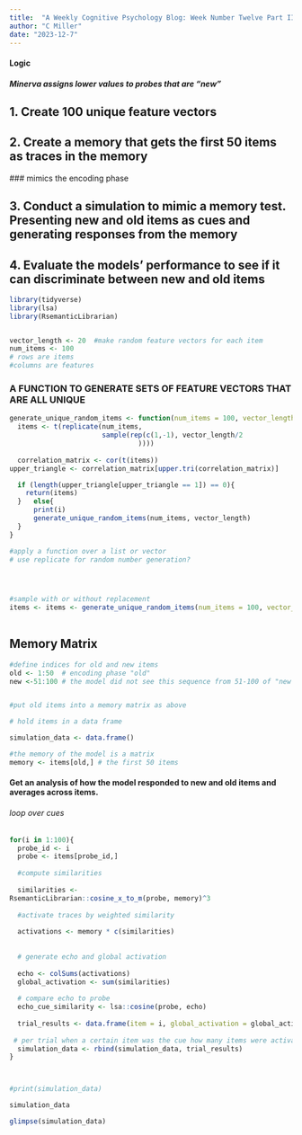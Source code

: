 ```yaml
---
title:  "A Weekly Cognitive Psychology Blog: Week Number Twelve Part II"
author: "C Miller"
date: "2023-12-7"
---
```





#### Logic
##### Minerva assigns lower values to probes that are "new"

## 1. Create 100 unique feature vectors

## 2. Create a memory that gets the first 50 items as traces in the memory

  ### mimics the encoding phase

## 3. Conduct a simulation to mimic a memory test. Presenting new and old items as cues and generating responses from the memory

## 4. Evaluate the models' performance to see if it can discriminate between new and old items





```r

library(tidyverse)
library(lsa)
library(RsemanticLibrarian)



```




```r

vector_length <- 20  #make random feature vectors for each item
num_items <- 100 
# rows are items
#columns are features

```




### A FUNCTION TO GENERATE SETS OF FEATURE VECTORS THAT ARE ALL UNIQUE


```r

generate_unique_random_items <- function(num_items = 100, vector_length = 20){
  items <- t(replicate(num_items,
                       sample(rep(c(1,-1), vector_length/2
                                ))))
  
  correlation_matrix <- cor(t(items))
upper_triangle <- correlation_matrix[upper.tri(correlation_matrix)]

  if (length(upper_triangle[upper_triangle == 1]) == 0){
    return(items)
  }   else{
      print(i)
      generate_unique_random_items(num_items, vector_length)
  }
}


```




```r

#apply a function over a list or vector 
# use replicate for random number generation?




#sample with or without replacement
items <- items <- generate_unique_random_items(num_items = 100, vector_length = 20)
                     
```

## Memory Matrix

```r
#define indices for old and new items
old <- 1:50  # encoding phase "old"
new <-51:100 # the model did not see this sequence from 51-100 of "new items"


#put old items into a memory matrix as above

# hold items in a data frame

simulation_data <- data.frame()

#the memory of the model is a matrix
memory <- items[old,] # the first 50 items

```

#### Get an analysis of how the model responded to new and old items and averages across items.


###### loop over cues  



```r

for(i in 1:100){
  probe_id <- i
  probe <- items[probe_id,]
  
  #compute similarities
  
  similarities <-
RsemanticLibrarian::cosine_x_to_m(probe, memory)^3
  
  #activate traces by weighted similarity
  
  activations <- memory * c(similarities)
  
  
  # generate echo and global activation
  
  echo <- colSums(activations)
  global_activation <- sum(similarities)
  
  # compare echo to probe
  echo_cue_similarity <- lsa::cosine(probe, echo)
  
  trial_results <- data.frame(item = i, global_activation = global_activation, echo_cue_similarity = echo_cue_similarity)
  
 # per trial when a certain item was the cue how many items were activated what was the global activation
  simulation_data <- rbind(simulation_data, trial_results)
}




```


```r


#print(simulation_data)

simulation_data

glimpse(simulation_data)



```























